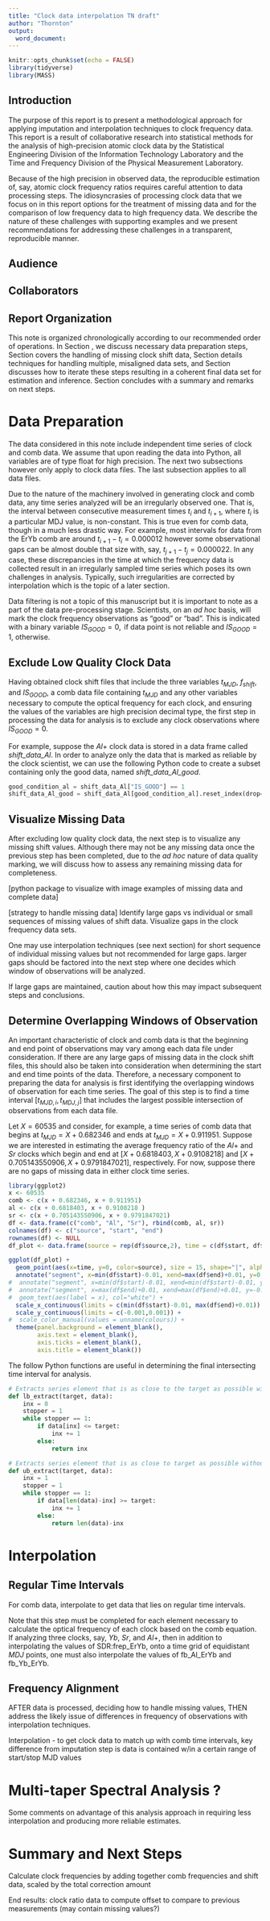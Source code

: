```yaml
---
title: "Clock data interpolation TN draft"
author: "Thornton"
output:
  word_document:
---
```


```r
knitr::opts_chunk$set(echo = FALSE)
library(tidyverse)
library(MASS)
```


<!--- Open Command Palette: Press F1 or Ctrl + Shift + P to open the command palette.
Run Knit Command: Type rmarkdown: Render and select the desired output format (e.g., HTML, PDF).--->
## Introduction

The purpose of this report is to present a methodological approach for applying imputation and interpolation techniques to clock frequency data. This report is a result of collaborative research into statistical methods for the analysis of high-precision atomic clock data by the Statistical Engineering Division of the Information Technology Laboratory and the Time and Frequency Division of the Physical Measurement Laboratory. 

Because of the high precision in observed data, the reproducible estimation of, say, atomic clock frequency ratios requires careful attention to data processing steps. The idiosyncrasies of processing clock data that we focus on in this report options for the treatment of missing data and for the comparison of low frequency data to high frequency data. We describe the nature of these challenges with supporting examples and we present recommendations for addressing these challenges in a transparent, reproducible manner.      


## Audience

## Collaborators  

## Report Organization 
This note is organized chronologically according to our recommended order of operations. In Section \ref{sec:dataprep}, we discuss necessary data preparation steps, Section \ref{sec:missingdata} covers the handling of missing clock shift data, Section \ref{sec:interp} details techniques for handling multiple, misaligned data sets, and Section \ref{sec:iterate} discusses how to iterate these steps resulting in a coherent final data set for estimation and inference. Section \ref{sec:summary} concludes with a summary and remarks on next steps.   


# Data Preparation 

The data considered in this note include independent time series of clock and comb data. We assume that upon reading the data into Python, all variables are of type float for high precision. The next two subsections however only apply to clock data files. The last subsection applies to all data files. 

Due to the nature of the machinery involved in generating clock and comb data, any time series analyzed will be an irregularly observed one. That is, the interval between consecutive measurement times $t_{i}$ and $t_{i+1}$, where $t_{i}$ is a particular MDJ value, is non-constant. This is true even for comb data, though in a much less drastic way. For example, most intervals for data from the ErYb comb are around $t_{i+1} - t_{i} = 0.000012$ however some observational gaps can be almost double that size with, say, $t_{j+1} - t_{j} = 0.000022$. In any case, these discrepancies in the time at which the frequency data is collected result in an irregularly sampled time series which poses its own challenges in analysis. Typically, such irregularities are corrected by interpolation which is the topic of a later section.  

Data filtering is not a topic of this manuscript but it is important to note as a part of the data pre-processing stage. Scientists, on an *ad hoc* basis, will mark the clock frequency observations as "good" or "bad". This is indicated with a binary variable $IS_{GOOD} = 0, \text{ if data point is not reliable}$ and $IS_{GOOD} = 1,$ otherwise. 


## Exclude Low Quality Clock Data 

Having obtained clock shift files that include the three variables $t_{MJD}$, $f_{shift}$, and $IS_{GOOD}$, a comb data file containing $t_{MJD}$ and any other variables necessary to compute the optical frequency for each clock, and ensuring the values of the variables are high precision decimal type, the first step in processing the data for analysis is to exclude any clock observations where $IS_{GOOD}=0$. 

For example, suppose the $Al+$ clock data is stored in a data frame called *shift_data_Al*. In order to analyze only the data that is marked as reliable by the clock scientist, we can use the following Python code to create a subset containing only the good data, named *shift_data_Al_good*. 

```python
good_condition_al = shift_data_Al["IS_GOOD"] == 1
shift_data_Al_good = shift_data_Al[good_condition_al].reset_index(drop=True)
```


## Visualize Missing Data 

After excluding low quality clock data, the next step is to visualize any missing shift values. Although there may not be any missing data once the previous step has been completed, due to the *ad hoc* nature of data quality marking, we will discuss how to assess any remaining missing data for completeness. 

[python package to visualize with image examples of missing data and complete data] 

[strategy to handle missing data] 
Identify large gaps vs individual or small sequences of missing values of shift data. Visualize gaps in the clock frequency data sets.

One may use interpolation techniques (see next section) for short sequence of individual missing values but not recommended for large gaps. larger gaps should be factored into the next step where one decides which window of observations will be analyzed.  

If large gaps are maintained, caution about how this may impact subsequent steps and conclusions. 

## Determine Overlapping Windows of Observation 

An important characteristic of clock and comb data is that the beginning and end point of observations may vary among each data file under consideration. If there are any large gaps of missing data in the clock shift files, this should also be taken into consideration when determining the start and end time points of the data. Therefore, a necessary component to preparing the data for analysis is first identifying the overlapping windows of observation for each time series. The goal of this step is to find a time interval $[t_{MJD,i}, t_{MDJ, j}]$ that includes the largest possible intersection of observations from each data file. 

Let $X = 60535$ and consider, for example, a time series of comb data that begins at $t_{MJD} = X + 0.682346$ and ends at $t_{MJD} = X + 0.911951$. Suppose we are interested in estimating the average frequency ratio of the $Al+$ and $Sr$ clocks which begin and end at $[X + 0.6818403, X + 0.9108218]$ and $[X + 0.705143550906, X + 0.9791847021]$, respectively. For now, suppose there are no gaps of missing data in either clock time series. 


```r
library(ggplot2) 
x <- 60535
comb <- c(x + 0.682346, x + 0.911951)
al <- c(x + 0.6818403, x + 0.9108218 )
sr <- c(x + 0.705143550906, x + 0.9791847021)
df <- data.frame(c("comb", "Al", "Sr"), rbind(comb, al, sr))
colnames(df) <- c("source", "start", "end")
rownames(df) <- NULL
df_plot <- data.frame(source = rep(df$source,2), time = c(df$start, df$end)) 

ggplot(df_plot) +
  geom_point(aes(x=time, y=0, color=source), size = 15, shape="|", alpha=0.7)  +
  annotate("segment", x=min(df$start)-0.01, xend=max(df$end)+0.01, y=0, yend=0, linewidth=1) +
#  annotate("segment", x=min(df$start)-0.01, xend=min(df$start)-0.01, y=-0.0001, yend=0.0001, linewidth=2) +
#  annotate("segment", x=max(df$end)+0.01, xend=max(df$end)+0.01, y=-0.0001, yend=0.0001, linewidth=2) +
#  geom_text(aes(label = x), col="white") +
  scale_x_continuous(limits = c(min(df$start)-0.01, max(df$end)+0.01)) +
  scale_y_continuous(limits = c(-0.001,0.001)) +
#  scale_color_manual(values = unname(colours)) + 
  theme(panel.background = element_blank(),
        axis.text = element_blank(),
        axis.ticks = element_blank(),
        axis.title = element_blank())
```

The follow Python functions are useful in determining the final intersecting time interval for analysis. 

```python
# Extracts series element that is as close to the target as possible without going over.
def lb_extract(target, data):
    inx = 0
    stopper = 1
    while stopper == 1:
        if data[inx] <= target:
            inx += 1
        else:
            return inx  

# Extracts series element that is as close to target as possible without going under.  
def ub_extract(target, data):
    inx = 1
    stopper = 1
    while stopper == 1:
        if data[len(data)-inx] >= target:
            inx += 1
        else:
            return len(data)-inx 
```


# Interpolation 

## Regular Time Intervals 

For comb data, interpolate to get data that lies on regular time intervals.

Note that this step must be completed for each element necessary to calculate the optical frequency of each clock based on the comb equation. If analyzing three clocks, say, $Yb$, $Sr$, and $Al+$, then in addition to interpolating the values of SDR:frep_ErYb, onto a time grid of equidistant $MDJ$ points, one must also interpolate the values of fb_Al_ErYb and fb_Yb_ErYb. 


## Frequency Alignment

AFTER data is processed, deciding how to handle missing values, THEN address the likely issue of differences in frequency of observations with interpolation techniques. 

Interpolation - to get clock data to match up with comb time intervals, key difference from imputation step is data is contained w/in a certain range of start/stop MJD values 

\begin{itemize}
	\item numpy.interp and pandas.interpolate, linear 
	\item other options: incorporate randomness, kalman smoothing
  \item lit review 
    \begin{itemize}
    \item including (but not limited to) the problem of transforming a low-frequency series into a high-frequency one
      \begin{itemize}
      \item A Survey of Methods to Interpolate, Distribute and  Extrapolate Time Series (2010) https://www.scirp.org/html/3396.html - Kalman filtering Sec. 6 
      \end{itemize}
    \item 
    \end{itemize} 
\end{itemize}


# Multi-taper Spectral Analysis  ?

Some comments on advantage of this analysis approach in requiring less interpolation and producing more reliable estimates. 


# Summary and Next Steps 

Calculate clock frequencies by adding together comb frequencies and shift data, scaled by the total correction amount 

End results: clock ratio data to compute offset to compare to previous measurements (may contain missing values?) 


<!--- # Relevant TS properties 

- type of missingness - random (MCAR (e.g. sensor failure), MAR, NMAR), structural deficiency

- trend(s) - autocorrelation plot slowly decreases as the lag increases; Cox-Stuart Test

- seasonality - factors of fixed, known frequencies; autocorrelation plot has larger values for the multiples of the seasonal frequency; Autocorrelation Testing of a certain order 

- noise type

  * white - little/no autocorrelation, stationary TS; autocorrelation plot w/ approx $95\%$ of the spikes within an interval of $\pm 1.96/\sqrt{T}$, where $T$ is the length of the time series; Autocorrelation Testing (i.e. the autocorrelation of the signal must be different from zero only for order zero)

  * flicker/pink 
---> 